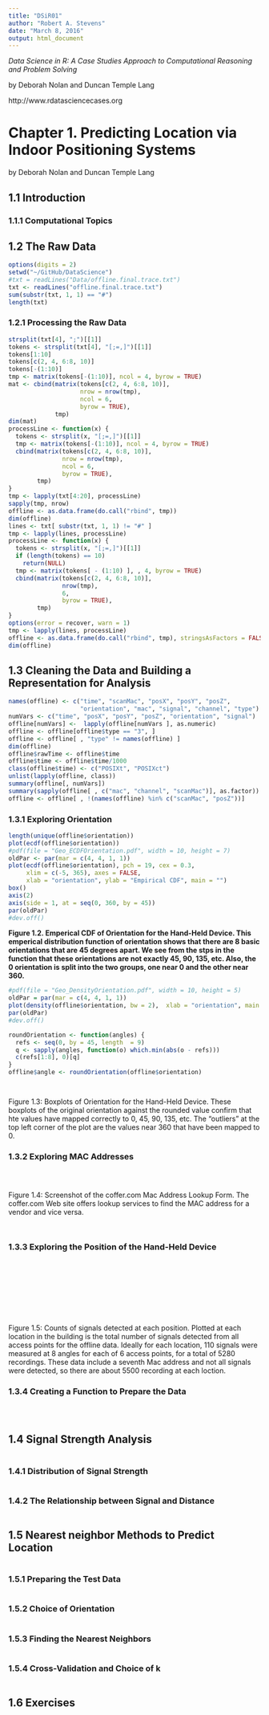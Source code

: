```yaml
---
title: "DSiR01"
author: "Robert A. Stevens"
date: "March 8, 2016"
output: html_document
---
```


*Data Science in R: A Case Studies Approach to Computational Reasoning and Problem Solving*

by Deborah Nolan and Duncan Temple Lang

http://www.rdatasciencecases.org

# Chapter 1. Predicting Location via Indoor Positioning Systems 

by Deborah Nolan and Duncan Temple Lang

## 1.1 Introduction

### 1.1.1 Computational Topics

## 1.2 The Raw Data

```r
options(digits = 2)
setwd("~/GitHub/DataScience")
#txt = readLines("Data/offline.final.trace.txt")
txt <- readLines("offline.final.trace.txt")
sum(substr(txt, 1, 1) == "#")
length(txt)
```

### 1.2.1 Processing the Raw Data

```r
strsplit(txt[4], ";")[[1]]
tokens <- strsplit(txt[4], "[;=,]")[[1]]
tokens[1:10]
tokens[c(2, 4, 6:8, 10)]
tokens[-(1:10)]
tmp <- matrix(tokens[-(1:10)], ncol = 4, byrow = TRUE)
mat <- cbind(matrix(tokens[c(2, 4, 6:8, 10)], 
                    nrow = nrow(tmp),
                    ncol = 6, 
                    byrow = TRUE), 
             tmp)
dim(mat)
processLine <- function(x) {
  tokens <- strsplit(x, "[;=,]")[[1]]
  tmp <- matrix(tokens[-(1:10)], ncol = 4, byrow = TRUE)
  cbind(matrix(tokens[c(2, 4, 6:8, 10)], 
               nrow = nrow(tmp),
               ncol = 6, 
               byrow = TRUE), 
        tmp)
}
tmp <- lapply(txt[4:20], processLine)
sapply(tmp, nrow)
offline <- as.data.frame(do.call("rbind", tmp))
dim(offline)
lines <- txt[ substr(txt, 1, 1) != "#" ]
tmp <- lapply(lines, processLine)
processLine <- function(x) {
  tokens <- strsplit(x, "[;=,]")[[1]]
  if (length(tokens) == 10) 
    return(NULL)
  tmp <- matrix(tokens[ - (1:10) ], , 4, byrow = TRUE)
  cbind(matrix(tokens[c(2, 4, 6:8, 10)], 
               nrow(tmp), 
               6, 
               byrow = TRUE), 
        tmp)
}
options(error = recover, warn = 1)
tmp <- lapply(lines, processLine)
offline <- as.data.frame(do.call("rbind", tmp), stringsAsFactors = FALSE)
dim(offline)
```

## 1.3 Cleaning the Data and Building a Representation for Analysis

```r
names(offline) <- c("time", "scanMac", "posX", "posY", "posZ", 
                    "orientation", "mac", "signal", "channel", "type")
numVars <- c("time", "posX", "posY", "posZ", "orientation", "signal")
offline[numVars] <-  lapply(offline[numVars ], as.numeric)
offline <- offline[offline$type == "3", ]
offline <- offline[ , "type" != names(offline) ]
dim(offline)
offline$rawTime <- offline$time
offline$time <- offline$time/1000
class(offline$time) <- c("POSIXt", "POSIXct")
unlist(lapply(offline, class))
summary(offline[, numVars])
summary(sapply(offline[ , c("mac", "channel", "scanMac")], as.factor))
offline <- offline[ , !(names(offline) %in% c("scanMac", "posZ"))]
```

### 1.3.1 Exploring Orientation

```r
length(unique(offline$orientation))
plot(ecdf(offline$orientation))
#pdf(file = "Geo_ECDFOrientation.pdf", width = 10, height = 7)
oldPar <- par(mar = c(4, 4, 1, 1))
plot(ecdf(offline$orientation), pch = 19, cex = 0.3,
     xlim = c(-5, 365), axes = FALSE,
     xlab = "orientation", ylab = "Empirical CDF", main = "")
box()
axis(2)
axis(side = 1, at = seq(0, 360, by = 45))
par(oldPar)
#dev.off()
```

**Figure 1.2. Emperical CDF of Orientation for the Hand-Held Device.  This emperical distribution function of orientation shows that there are 8 basic orientations that are 45 degrees apart.  We see from the stps in the function that these orientations are not exactly 45, 90, 135, etc. Also, the 0 orientation is split into the two groups, one near 0 and the other near 360.**

```r
#pdf(file = "Geo_DensityOrientation.pdf", width = 10, height = 5)
oldPar = par(mar = c(4, 4, 1, 1))
plot(density(offline$orientation, bw = 2),  xlab = "orientation", main = "")
par(oldPar)
#dev.off()

roundOrientation <- function(angles) {
  refs <- seq(0, by = 45, length  = 9)
  q <- sapply(angles, function(o) which.min(abs(o - refs)))
  c(refs[1:8], 0)[q]
}
offline$angle <- roundOrientation(offline$orientation)
```

```r

```

```r

```

Figure 1.3: Boxplots of Orientation for the Hand-Held Device. These boxplots of the original orientation against the rounded value confirm that hte values have mapped correctly to 0, 45, 90, 135, etc. The "outliers" at the top left corner of the plot are the values near 360 that have been mapped to 0.

### 1.3.2 Exploring MAC Addresses

```r

```

```r

```

```r

```

Figure 1.4: Screenshot of the coffer.com Mac Address Lookup Form. The coffer.com Web site offers lookup services to find the MAC address for a vendor and vice versa.

```r

```

```r

```


### 1.3.3 Exploring the Position of the Hand-Held Device

```r

```

```r

```

```r

```

```r

```

```r

```

```r

```

```r

```

```r

```

```r

```

Figure 1.5: Counts of signals detected at each position. Plotted at each location in the building is the total number of signals detected from all access points for the offline data. Ideally for each location, 110 signals were measured at 8 angles for each of 6 access points, for a total of 5280 recordings. These data include a seventh Mac address and not all signals were detected, so there are about 5500 recording at each loction.

### 1.3.4 Creating a Function to Prepare the Data

```r

```

```r

```

```r

```

## 1.4 Signal Strength Analysis

```r

```

### 1.4.1 Distribution of Signal Strength

```r

```

### 1.4.2 The Relationship between Signal and Distance

```r

```

## 1.5 Nearest neighbor Methods to Predict Location

```r

```

### 1.5.1 Preparing the Test Data

```r

```

### 1.5.2 Choice of Orientation

```r

```

### 1.5.3 Finding the Nearest Neighbors

```r

```

### 1.5.4 Cross-Validation and Choice of k

```r

```

## 1.6 Exercises
